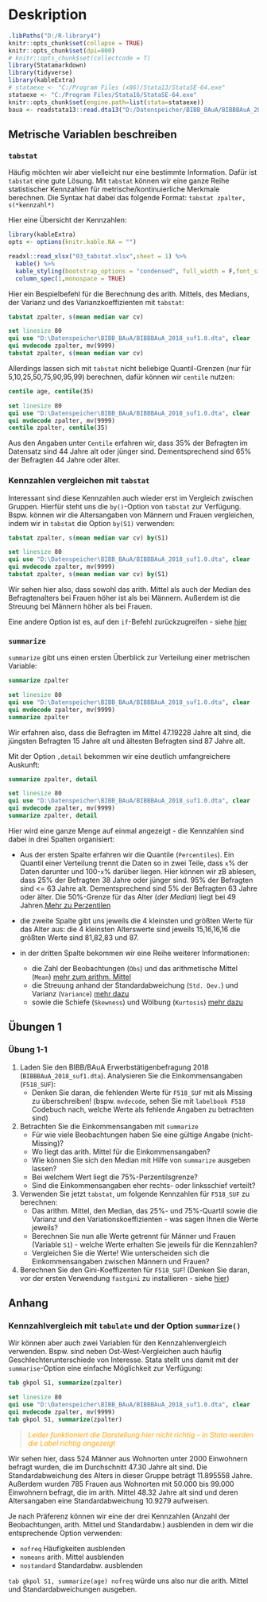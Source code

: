 # Deskription {#desc1} 

```r
.libPaths("D:/R-library4")
knitr::opts_chunk$set(collapse = TRUE)
knitr::opts_chunk$set(dpi=800)
# knitr::opts_chunk$set(collectcode = T)
library(Statamarkdown)
library(tidyverse)
library(kableExtra)
# stataexe <- "C:/Program Files (x86)/Stata13/StataSE-64.exe"
stataexe <- "C:/Program Files/Stata16/StataSE-64.exe"
knitr::opts_chunk$set(engine.path=list(stata=stataexe))
baua <- readstata13::read.dta13("D:/Datenspeicher/BIBB_BAuA/BIBBBAuA_2018_suf1.0.dta",convert.factors = F)
```

## Metrische Variablen beschreiben 

### `tabstat`

Häufig möchten wir aber vielleicht nur eine bestimmte Information. Dafür ist `tabstat` eine gute Lösung. Mit `tabstat` können wir eine ganze Reihe statistischer Kennzahlen für metrische/kontinuierliche Merkmale berechnen. Die Syntax hat dabei das folgende Format: `tabstat zpalter, s(*kennzahl*)`

Hier eine Übersicht der Kennzahlen:
```r
library(kableExtra)
opts <- options(knitr.kable.NA = "")

readxl::read_xlsx("03_tabstat.xlsx",sheet = 1) %>% 
  kable() %>% 
  kable_styling(bootstrap_options = "condensed", full_width = F,font_size = 11) %>% 
  column_spec(1,monospace = TRUE)
```

Hier ein Bespielbefehl für die Berechnung des arith. Mittels, des Medians, der Varianz und des Varianzkoeffizienten mit `tabstat`:
```stata
tabstat zpalter, s(mean median var cv)
```

```stata
set linesize 80
qui use "D:\Datenspeicher\BIBB_BAuA/BIBBBAuA_2018_suf1.0.dta", clear
qui mvdecode zpalter, mv(9999)
tabstat zpalter, s(mean median var cv)
```

Allerdings lassen sich mit `tabstat` nicht beliebige Quantil-Grenzen (nur für 5,10,25,50,75,90,95,99) berechnen, dafür können wir `centile` nutzen:
```stata
centile age, centile(35)
```

```stata
set linesize 80
qui use "D:\Datenspeicher\BIBB_BAuA/BIBBBAuA_2018_suf1.0.dta", clear
qui mvdecode zpalter, mv(9999)
centile zpalter, centile(35)
```
Aus den Angaben unter `Centile` erfahren wir, dass 35% der Befragten im Datensatz sind 44 Jahre alt oder jünger sind. Dementsprechend sind 65% der Befragten 44 Jahre oder älter.

### Kennzahlen vergleichen mit `tabstat` {#by_vgl}

Interessant sind diese Kennzahlen auch wieder erst im Vergleich zwischen Gruppen. Hierfür steht uns die `by()`-Option von `tabstat` zur Verfügung. Bspw. können wir die Altersangaben von Männern und Frauen vergleichen, indem wir in `tabstat` die Option `by(S1)` verwenden:

```stata
tabstat zpalter, s(mean median var cv) by(S1)
```
```stata
set linesize 80
qui use "D:\Datenspeicher\BIBB_BAuA/BIBBBAuA_2018_suf1.0.dta", clear
qui mvdecode zpalter, mv(9999)
tabstat zpalter, s(mean median var cv) by(S1)
```

Wir sehen hier also, dass sowohl das arith. Mittel als auch der Median des Befragtenalters bei Frauen höher ist als bei Männern. Außerdem ist die Streuung bei Männern höher als bei Frauen.

Eine andere Option ist es, auf den `if`-Befehl zurückzugreifen - siehe [hier](#if_vgl)

### `summarize`

`summarize` gibt uns einen ersten Überblick zur Verteilung einer metrischen Variable:

```stata
summarize zpalter
```

```stata
set linesize 80
qui use "D:\Datenspeicher\BIBB_BAuA/BIBBBAuA_2018_suf1.0.dta", clear
qui mvdecode zpalter, mv(9999)
summarize zpalter
```
Wir erfahren also, dass die Befragten im Mittel 47.19228 Jahre alt sind, die jüngsten Befragten 15 Jahre alt und ältesten Befragten sind 87 Jahre alt.

Mit der Option `,detail` bekommen wir eine deutlich umfangreichere Auskunft:
```stata
summarize zpalter, detail
```

```stata
set linesize 80
qui use "D:\Datenspeicher\BIBB_BAuA/BIBBBAuA_2018_suf1.0.dta", clear
qui mvdecode zpalter, mv(9999)
summarize zpalter, detail
```

Hier wird eine ganze Menge auf einmal angezeigt - die Kennzahlen sind dabei in drei Spalten organisiert: 

+ Aus der ersten Spalte erfahren wir die Quantile (`Percentiles`). Ein Quantil einer Verteilung trennt die Daten so in zwei Teile, dass `x`\% der Daten darunter und 100-`x`\% darüber liegen. Hier können wir zB ablesen, dass 25% der Befragten 38 Jahre oder jünger sind. 95% der Befragten sind <= 63 Jahre alt. Dementsprechend sind 5% der Befragten 63 Jahre oder älter. Die 50%-Grenze für das Alter (*der Median*) liegt bei 49 Jahren.[Mehr zu Perzentilen](#perc)

+ die zweite Spalte gibt uns jeweils die 4 kleinsten und größten Werte für das Alter aus: die 4 kleinsten Alterswerte sind jeweils 15,16,16,16 die größten Werte sind 81,82,83 und 87.

+ in der dritten Spalte bekommen wir eine Reihe weiterer Informationen:
  + die Zahl der Beobachtungen (`Obs`) und das arithmetische Mittel (`Mean`) [mehr zum arithm. Mittel](#mean)
  + die Streuung anhand der Standardabweichung (`Std. Dev.`) und Varianz (`Variance`) [mehr dazu](#variance)
  + sowie die Schiefe (`Skewness`) und Wölbung (`Kurtosis`) [mehr dazu](#sk_kur)

## Übungen 1
### Übung 1-1 {#tabstat}  


(@) Laden Sie den BIBB/BAuA Erwerbstätigenbefragung 2018 (`BIBBBAuA_2018_suf1.dta`). Analysieren Sie die Einkommensangaben (`F518_SUF`):
    + Denken Sie daran, die fehlenden Werte für `F518_SUF` mit als Missing zu überschreiben! (bspw. `mvdecode`, sehen Sie mit `labelbook F518` Codebuch nach, welche Werte als fehlende Angaben zu betrachten sind)
(@) Betrachten Sie die Einkommensangaben mit `summarize`
    + Für wie viele Beobachtungen haben Sie eine gültige Angabe (nicht-Missing)?
    + Wo liegt das arith. Mittel für die Einkommensangaben?
    + Wie können Sie sich den Median mit Hilfe von `summarize` ausgeben lassen?
    + Bei welchem Wert liegt die 75%-Perzentilsgrenze?
    + Sind die Einkommensangaben eher rechts- oder linksschief verteilt?

(@) Verwenden Sie jetzt `tabstat`, um folgende Kennzahlen für `F518_SUF` zu berechnen:
    + Das arithm. Mittel, den Median, das 25%- und 75%-Quartil sowie die Varianz und den Variationskoeffizienten - was sagen Ihnen die Werte jeweils?
    + Berechnen Sie nun alle Werte getrennt für Männer und Frauen (Variable `S1`) - welche Werte erhalten Sie jeweils für die Kennzahlen?
    + Vergleichen Sie die Werte! Wie unterscheiden sich die Einkommensangaben zwischen Männern und Frauen?
  
(@) Berechnen Sie den Gini-Koeffizenten für `F518_SUF`! (Denken Sie daran, vor der ersten Verwendung `fastgini` zu installieren - siehe [hier](#gini))


## Anhang
         
### Kennzahlvergleich mit `tabulate` und der Option `summarize()` 

Wir können aber auch zwei Variablen für den Kennzahlenvergleich verwenden. Bspw. sind neben Ost-West-Vergleichen auch häufig Geschlechterunterschiede von Interesse. Stata stellt uns damit mit der `summarise`-Option eine einfache Möglichkeit zur Verfügung:

```stata
tab gkpol S1, summarize(zpalter)
```
```stata
set linesize 80
qui use "D:\Datenspeicher\BIBB_BAuA/BIBBBAuA_2018_suf1.0.dta", clear
qui mvdecode zpalter, mv(9999)
tab gkpol S1, summarize(zpalter)
```
> <span style="color:#FFA500FF"><i>Leider funktioniert die Darstellung hier nicht richtig - in Stata werden die Label richtig angezeigt</i></span>

Wir sehen hier, dass  524 Männer aus Wohnorten unter 2000 Einwohnern befragt wurden, die im Durchschnitt 47.30 Jahre alt sind. Die Standardabweichung des Alters in dieser Gruppe beträgt 11.895558 Jahre. Außerdem wurden 785 Frauen aus Wohnorten mit  50.000 bis 99.000 Einwohnern befragt, die im arith. Mittel 48.32 Jahre alt sind und deren Altersangaben eine Standardabweichung 10.9279 aufweisen.

Je nach Präferenz können wir eine der drei Kennzahlen (Anzahl der Beobachtungen, arith. Mittel und Standardabw.) ausblenden in dem wir die entsprechende Option verwenden:

+ `nofreq`               Häufigkeiten ausblenden
+ `nomeans`              arith. Mittel ausblenden
+ `nostandard`           Standardabw. ausblenden
  
`tab gkpol S1, summarize(age) nofreq` würde uns also nur die arith. Mittel und Standardabweichungen ausgeben.  






